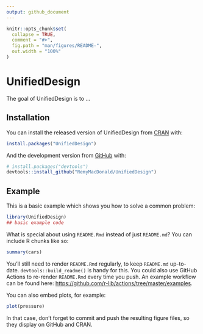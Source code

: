```yaml
---
output: github_document
---
```


<!-- README.md is generated from README.Rmd. Please edit that file -->

```r
knitr::opts_chunk$set(
  collapse = TRUE,
  comment = "#>",
  fig.path = "man/figures/README-",
  out.width = "100%"
)
```

# UnifiedDesign

<!-- badges: start -->
<!-- badges: end -->

The goal of UnifiedDesign is to ...

## Installation

You can install the released version of UnifiedDesign from [CRAN](https://CRAN.R-project.org) with:

``` r
install.packages("UnifiedDesign")
```

And the development version from [GitHub](https://github.com/) with:

``` r
# install.packages("devtools")
devtools::install_github("RemyMacDonald/UnifiedDesign")
```
## Example

This is a basic example which shows you how to solve a common problem:

```r
library(UnifiedDesign)
## basic example code
```

What is special about using `README.Rmd` instead of just `README.md`? You can include R chunks like so:

```r
summary(cars)
```

You'll still need to render `README.Rmd` regularly, to keep `README.md` up-to-date. `devtools::build_readme()` is handy for this. You could also use GitHub Actions to re-render `README.Rmd` every time you push. An example workflow can be found here: <https://github.com/r-lib/actions/tree/master/examples>.

You can also embed plots, for example:

```r
plot(pressure)
```

In that case, don't forget to commit and push the resulting figure files, so they display on GitHub and CRAN.
